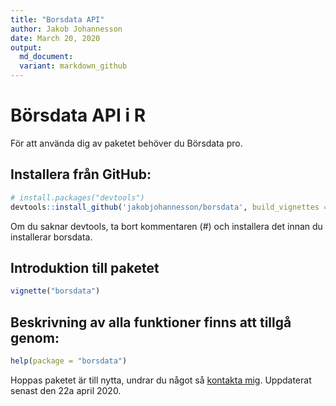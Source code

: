 ```yaml
---
title: "Borsdata API"
author: Jakob Johannesson
date: March 20, 2020
output:
  md_document:
  variant: markdown_github
---
```

# Börsdata API i R

För att använda dig av paketet behöver du Börsdata pro.

## Installera från GitHub:

```r
# install.packages("devtools")
devtools::install_github('jakobjohannesson/borsdata', build_vignettes = TRUE)
```
Om du saknar devtools, ta bort kommentaren (#) och installera det innan du installerar borsdata.

## Introduktion till paketet

```r
vignette("borsdata")
```

## Beskrivning av alla funktioner finns att tillgå genom:

```r
help(package = "borsdata")
```

Hoppas paketet är till nytta, undrar du något så [kontakta mig](https://www.jakobj.se/kontakt). Uppdaterat senast den 22a april 2020.




